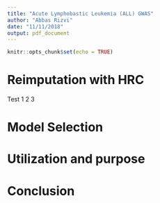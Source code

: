 ```yaml
---
title: "Acute Lymphobastic Leukemia (ALL) GWAS"
author: "Abbas Rizvi"
date: "11/11/2018"
output: pdf_document  
---
```


```r
knitr::opts_chunk$set(echo = TRUE)
```

# Reimputation with HRC
Test 1 2 3


# Model Selection

# Utilization and purpose

# Conclusion